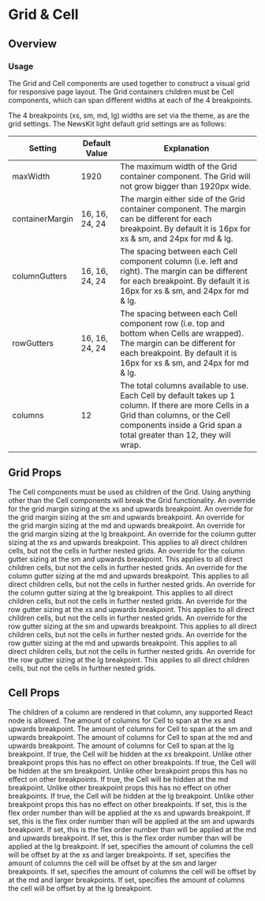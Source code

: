 

# Grid & Cell

## Overview

### Usage

The Grid and Cell components are used together to construct a visual grid for responsive page layout. The Grid containers children must be Cell components, which can span different widths at each of the 4 breakpoints.

The 4 breakpoints (xs, sm, md, lg) widths are set via the theme, as are the grid settings. The NewsKit light default grid settings are as follows:

| Setting         | Default Value  | Explanation                                                                                                                                                                                                    |
| --------------- | -------------- | -------------------------------------------------------------------------------------------------------------------------------------------------------------------------------------------------------------- |
| maxWidth        | 1920           | The maximum width of the Grid container component. The Grid will not grow bigger than 1920px wide.                                                                                                             |
| containerMargin | 16, 16, 24, 24 | The margin either side of the Grid container component. The margin can be different for each breakpoint. By default it is 16px for xs & sm, and 24px for md & lg.                                              |
| columnGutters   | 16, 16, 24, 24 | The spacing between each Cell component column (i.e. left and right). The margin can be different for each breakpoint. By default it is 16px for xs & sm, and 24px for md & lg.                                |
| rowGutters      | 16, 16, 24, 24 | The spacing between each Cell component row (i.e. top and bottom when Cells are wrapped). The margin can be different for each breakpoint. By default it is 16px for xs & sm, and 24px for md & lg.            |
| columns         | 12             | The total columns available to use. Each Cell by default takes up 1 column. If there are more Cells in a Grid than columns, or the Cell components inside a Grid span a total greater than 12, they will wrap. |

## Grid Props

<LegacyBlock marginTop="sizing040">
  <Prop name="children" type="Cell">
    The Cell components must be used as children of the Grid. Using anything other than the Cell components will break the Grid functionality.
  </Prop>
  <Prop name="xsMargin" type="SizingKeys">
    An override for the grid margin sizing at the xs and upwards breakpoint.
  </Prop>
  <Prop name="smMargin" type="SizingKeys">
    An override for the grid margin sizing at the sm and upwards breakpoint.
  </Prop>
  <Prop name="mdMargin" type="SizingKeys">
    An override for the grid margin sizing at the md and upwards breakpoint.
  </Prop>
  <Prop name="lgMargin" type="SizingKeys">
    An override for the grid margin sizing at the lg breakpoint.
  </Prop>
  <Prop name="xsColumnGutter" type="SizingKeys">
    An override for the column gutter sizing at the xs and upwards breakpoint. This applies to all direct children cells, but not the cells in further nested grids.
  </Prop>
  <Prop name="smColumnGutter" type="SizingKeys">
    An override for the column gutter sizing at the sm and upwards breakpoint. This applies to all direct children cells, but not the cells in further nested grids.
  </Prop>
  <Prop name="mdColumnGutter" type="SizingKeys">
    An override for the column gutter sizing at the md and upwards breakpoint. This applies to all direct children cells, but not the cells in further nested grids.
  </Prop>
  <Prop name="lgColumnGutter" type="SizingKeys">
    An override for the column gutter sizing at the lg breakpoint. This applies to all direct children cells, but not the cells in further nested grids.
  </Prop>
  <Prop name="xsRowGutter" type="SizingKeys">
    An override for the row gutter sizing at the xs and upwards breakpoint. This applies to all direct children cells, but not the cells in further nested grids.
  </Prop>
  <Prop name="smRowGutter" type="SizingKeys">
    An override for the row gutter sizing at the sm and upwards breakpoint. This applies to all direct children cells, but not the cells in further nested grids.
  </Prop>
  <Prop name="mdRowGutter" type="SizingKeys">
    An override for the row gutter sizing at the md and upwards breakpoint. This applies to all direct children cells, but not the cells in further nested grids.
  </Prop>
  <Prop name="lgRowGutter" type="SizingKeys">
    An override for the row gutter sizing at the lg breakpoint. This applies to all direct children cells, but not the cells in further nested grids.
  </Prop>
</LegacyBlock>

## Cell Props

<LegacyBlock marginTop="sizing040">
  <Prop name="children" type="React.ReactNode">
    The children of a column are rendered in that column, any supported React
    node is allowed.
  </Prop>
  <Prop name="xs" type="number" default={1}>
    The amount of columns for Cell to span at the xs and upwards breakpoint.
  </Prop>
  <Prop name="sm" type="number" default={1}>
    The amount of columns for Cell to span at the sm and upwards breakpoint.
  </Prop>
  <Prop name="md" type="number" default={1}>
    The amount of columns for Cell to span at the md and upwards breakpoint.
  </Prop>
  <Prop name="lg" type="number" default={1}>
    The amount of columns for Cell to span at the lg breakpoint.
  </Prop>
  <Prop name="xsHidden" type="boolean" default={false}>
    If true, the Cell will be hidden at the xs breakpoint. Unlike other
    breakpoint props this has no effect on other breakpoints.
  </Prop>
  <Prop name="smHidden" type="boolean" default={false}>
    If true, the Cell will be hidden at the sm breakpoint. Unlike other
    breakpoint props this has no effect on other breakpoints.
  </Prop>
  <Prop name="mdHidden" type="boolean" default={false}>
    If true, the Cell will be hidden at the md breakpoint. Unlike other
    breakpoint props this has no effect on other breakpoints.
  </Prop>
  <Prop name="lgHidden" type="boolean" default={false}>
    If true, the Cell will be hidden at the lg breakpoint. Unlike other
    breakpoint props this has no effect on other breakpoints.
  </Prop>
  <Prop name="xsOrder" type="number">
    If set, this is the flex order number than will be applied at the xs and
    upwards breakpoint.
  </Prop>
  <Prop name="smOrder" type="number">
    If set, this is the flex order number than will be applied at the sm and
    upwards breakpoint.
  </Prop>
  <Prop name="mdOrder" type="number">
    If set, this is the flex order number than will be applied at the md and
    upwards breakpoint.
  </Prop>
  <Prop name="lgOrder" type="number">
    If set, this is the flex order number than will be applied at the lg
    breakpoint.
  </Prop>
  <Prop name="xsOffset" type="number">
   If set, specifies the amount of columns the cell will be offset by at the xs and larger breakpoints.
  </Prop>
  <Prop name="smOffset" type="number">
    If set, specifies the amount of columns the cell will be offset by at the sm and larger breakpoints.
  </Prop>
  <Prop name="mdOffset" type="number">
   If set, specifies the amount of columns the cell will be offset by at the md and larger breakpoints.
  </Prop>
  <Prop name="lgOffset" type="number">
If set, specifies the amount of columns the cell will be offset by at the lg breakpoint.
  </Prop>
</LegacyBlock>
